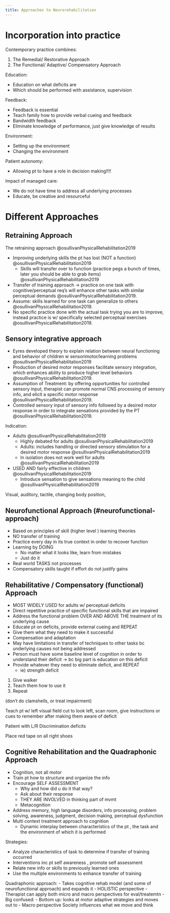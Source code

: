 ```yaml
---
title: Approaches to Neurorehabilitation
---
```


# Incorporation into practice

Contemporary practice combines:

1. The Remedial/ Restorative Approach
2. The Functional/ Adaptive/ Compensatory Approach

Education:

- Education on what deficits are
- Which should be performed with assistance, supervision

Feedback:

- Feedback is essential
- Teach family how to provide verbal cueing and feedback
- Bandwidth feedback
- Eliminate knowledge of performance, just give knowledge of results 

Environment:

- Setting up the environment
- Changing the environment

Patient autonomy:

- Allowing pt to have a role in decision making!!!!

Impact of managed care:

- We do not have time to address all underlying processes
- Educate, be creative and resourceful


# Different Approaches
## Retraining Approach {#retraining-approach}

The retraining approach @osullivanPhysicalRehabilitation2019

- Improving underlying skills the pt has lost (NOT a function) @osullivanPhysicalRehabilitation2019
    - Skills will transfer over to function (practice pegs a bunch of times, later you should be able to grab items)  @osullivanPhysicalRehabilitation2019
- Transfer of training approach → practice on one task with cognitive/perceptual req’s will enhance other tasks with similar perceptual demands @osullivanPhysicalRehabilitation2019.
- Assume: skills learned for one task can generalize to others @osullivanPhysicalRehabilitation2019.
- No specific practice done with the actual task trying you are to improve, instead practice is w/ specifically selected perceptual exercises @osullivanPhysicalRehabilitation2019.


## Sensory integrative approach {#sensory-integrative-approach}

- Eyres developed theory to explain relation between neural functioning and behavior of children w sensorimotor/learning problems @osullivanPhysicalRehabilitation2019
- Production of desired motor responses facilitate sensory integration, which enhances ability to produce higher level behaviors @osullivanPhysicalRehabilitation2019.
- Assumption of Treatment: by offering opportunities for controlled sensory input, therapist can promote normal CNS processing of sensory info, and elicit a specific motor response @osullivanPhysicalRehabilitation2019.
- Controlled sensory input of sensory info followed by a desired motor response in order to integrate sensations provided by the PT @osullivanPhysicalRehabilitation2019.

Indication:

- Adults @osullivanPhysicalRehabilitation2019
    - Highly debated for adults @osullivanPhysicalRehabilitation2019
    - Adults: includes handling or directed sensory stimulation for a desired motor response @osullivanPhysicalRehabilitation2019
    - In isolation does not work well for adults @osullivanPhysicalRehabilitation2019
- USED AND fairly effective in children @osullivanPhysicalRehabilitation2019
    - Introduce sensation to give sensations meaning to the child @osullivanPhysicalRehabilitation2019


:::{.callout title="Example"}
Visual, auditory, tactile, changing body position, 
:::


## Neurofunctional Approach (#neurofunctional-approach)

- Based on principles of skill (higher level ) learning theories
- NO transfer of training
- Practice every day in its true context in order to recover function
- Learning by DOING
    - No matter what it looks like, learn from mistakes
    - Just do it 
- Real world TASKS not processes
- Compensatory skills taught if effort do not justify gains


## Rehabilitative / Compensatory (functional) Approach {#rehabilitative-compensatory-functional-approach}

- MOST WIDELY USED for adults w/ perceptual deficits
- Direct repetitive practice of specific functional skills that are impaired
- Address the functional problem OVER AND ABOVE THE treatment of its underlying cause
- Educate pt on deficits, provide external cueing and REPEAT
- Give them what they need to make it successful
- Compensation and adaptation
- May have limitations in transfer of techniques to other tasks bc underlying causes not being addressed
- Person must have some baseline level of cognition in order to understand their deficit → bc big part is education on this deficit
- Provide whatever they need to eliminate deficit, and REPEAT
    - ie) strength deficit

:::{.callout title="R hip abd weakness"}

1. Give walker
1. Teach them how to use it
1. Repeat

(don't do clamshells, or treat impairment) 
:::

:::{.callout title="Compensation example (patient approach)"}

Teach pt w/ left visual field cut to look left, scan room, give instructions or cues to remember after making them aware of deficit
:::

:::{.callout title="Adaptation example (environmental alteration)"}

Patient with L/R Discrimination deficits

Place red tape on all right shoes
:::

## Cognitive Rehabilitation and the Quadraphonic Approach {#quadraphonic-approach}

- Cognition, not all motor
- Train pt how to structure and organize the info
- Encourage SELF ASSESSMENT 
    - Why and how did u do it that way?
    - Ask about their response
    - THEY ARE INVOLVED in thinking part of mvmt
    - Metacognition
- Address memory, high language disorders, info processing, problem solving, awareness, judgment, decision making, perceptual dysfunction
- Multi context treatment approach to cognition
    - Dynamic interplay between characteristics of the pt , the task and the environment of which it is performed


Strategies:

- Analyze characteristics of task to determine if transfer of training occurred
- Interventions inc pt self awareness , promote self assessment
- Relate new info or skills to previously learned ones
- Use the multiple environments to enhance transfer of training

Quadraphonic approach:
- Takes cognitive rehab model (and some of neurofunctional approach) and expands it
- HOLISTIC perspective
- Therapist can apply both micro and macro perspectives for eval/treatemtn
- Big confused:
    - Bottom up: looks at motor adaptive strategies and moves out to 
    - Macro perspective Society influences what we move and think 
